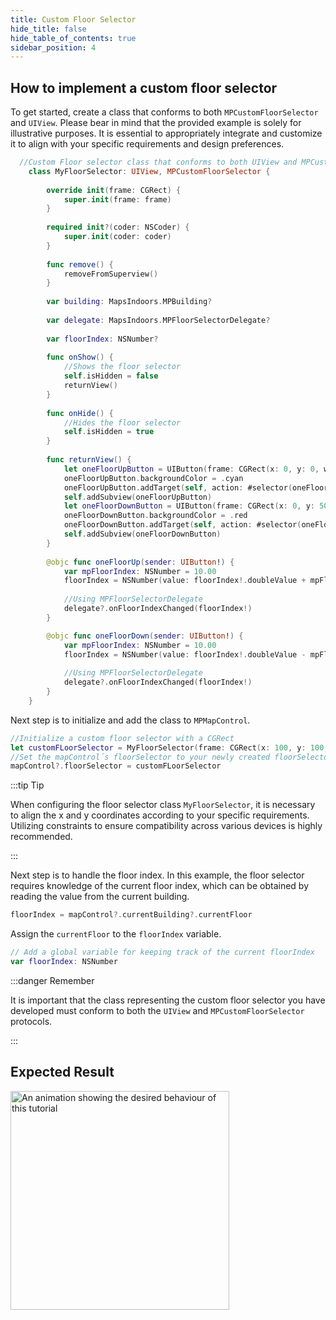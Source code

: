 ```yaml
---
title: Custom Floor Selector
hide_title: false
hide_table_of_contents: true
sidebar_position: 4
---
```


## How to implement a custom floor selector

To get started, create a class that conforms to both `MPCustomFloorSelector` and `UIView`. Please bear in mind that the provided example is solely for 
illustrative purposes. It is essential to appropriately integrate and customize it to align with your specific requirements and design preferences.

```swift
  //Custom Floor selector class that conforms to both UIView and MPCustomFloorSelector
    class MyFloorSelector: UIView, MPCustomFloorSelector {
        
        override init(frame: CGRect) {
            super.init(frame: frame)
        }
        
        required init?(coder: NSCoder) {
            super.init(coder: coder)
        }
        
        func remove() {
            removeFromSuperview()
        }
        
        var building: MapsIndoors.MPBuilding?
        
        var delegate: MapsIndoors.MPFloorSelectorDelegate?
        
        var floorIndex: NSNumber?
        
        func onShow() {
            //Shows the floor selector
            self.isHidden = false
            returnView()
        }
        
        func onHide() {
            //Hides the floor selector
            self.isHidden = true
        }
        
        func returnView() {
            let oneFloorUpButton = UIButton(frame: CGRect(x: 0, y: 0, width: 20, height: 50))
            oneFloorUpButton.backgroundColor = .cyan
            oneFloorUpButton.addTarget(self, action: #selector(oneFloorUp), for: .touchUpInside)
            self.addSubview(oneFloorUpButton)
            let oneFloorDownButton = UIButton(frame: CGRect(x: 0, y: 50, width: 20, height: 50))
            oneFloorDownButton.backgroundColor = .red
            oneFloorDownButton.addTarget(self, action: #selector(oneFloorDown), for: .touchUpInside)
            self.addSubview(oneFloorDownButton)
        }
        
        @objc func oneFloorUp(sender: UIButton!) {
            var mpFloorIndex: NSNumber = 10.00
            floorIndex = NSNumber(value: floorIndex!.doubleValue + mpFloorIndex.doubleValue)
            
            //Using MPFloorSelectorDelegate
            delegate?.onFloorIndexChanged(floorIndex!)
        }

        @objc func oneFloorDown(sender: UIButton!) {
            var mpFloorIndex: NSNumber = 10.00
            floorIndex = NSNumber(value: floorIndex!.doubleValue - mpFloorIndex.doubleValue)
            
            //Using MPFloorSelectorDelegate
            delegate?.onFloorIndexChanged(floorIndex!)
        }
    }
```

Next step is to initialize and add the class to `MPMapControl`.

```swift
//Initialize a custom floor selector with a CGRect
let customFLoorSelector = MyFloorSelector(frame: CGRect(x: 100, y: 100, width: 20, height: 100))
//Set the mapControl´s floorSelector to your newly created floorSelector
mapControl?.floorSelector = customFLoorSelector
```

:::tip Tip

When configuring the floor selector class `MyFloorSelector`, it is necessary to align the x and y coordinates according to your specific requirements.
Utilizing constraints to ensure compatibility across various devices is highly recommended.

:::

Next step is to handle the floor index. In this example, the floor selector requires knowledge of the current floor index, 
which can be obtained by reading the value from the current building.



```swift
floorIndex = mapControl?.currentBuilding?.currentFloor
```

Assign the `currentFloor` to the `floorIndex` variable.

```swift
// Add a global variable for keeping track of the current floorIndex
var floorIndex: NSNumber
```

:::danger Remember

It is important that the class representing the custom floor selector you have developed must conform to both the `UIView` and `MPCustomFloorSelector` protocols.

:::

## Expected Result

<img src="/img/getting-started/ios-custom-floor-selector.gif" alt="An animation showing the desired behaviour of this tutorial" width="350"/>
